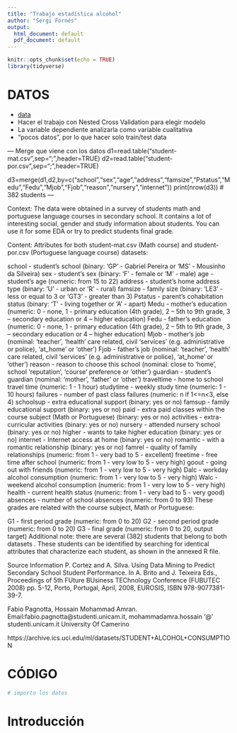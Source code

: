 ```yaml
---
title: "Trabajo estadística alcohol"
author: "Sergi Fornés"
output:
  html_document: default
  pdf_document: default
---
```


```r
knitr::opts_chunk$set(echo = TRUE)
library(tidyverse)
```


# DATOS

* [data](https://www.kaggle.com/uciml/student-alcohol-consumption)
* Hacer el trabajo con Nested Cross Validation para elegir modelo
* La variable dependiente analizarla como variable cualitativa
* "pocos datos", por lo que hacer solo train/test data

--- Merge que viene con los datos
d1=read.table("student-mat.csv",sep=";",header=TRUE)
d2=read.table("student-por.csv",sep=";",header=TRUE)

d3=merge(d1,d2,by=c("school","sex","age","address","famsize","Pstatus","Medu","Fedu","Mjob","Fjob","reason","nursery","internet"))
print(nrow(d3)) # 382 students
---

Context:
The data were obtained in a survey of students math and portuguese language courses in secondary school. It contains a lot of interesting social, gender and study information about students. You can use it for some EDA or try to predict students final grade.

Content:
Attributes for both student-mat.csv (Math course) and student-por.csv (Portuguese language course) datasets:

school - student's school (binary: 'GP' - Gabriel Pereira or 'MS' - Mousinho da Silveira)
sex - student's sex (binary: 'F' - female or 'M' - male)
age - student's age (numeric: from 15 to 22)
address - student's home address type (binary: 'U' - urban or 'R' - rural)
famsize - family size (binary: 'LE3' - less or equal to 3 or 'GT3' - greater than 3)
Pstatus - parent's cohabitation status (binary: 'T' - living together or 'A' - apart)
Medu - mother's education (numeric: 0 - none, 1 - primary education (4th grade), 2 – 5th to 9th grade, 3 – secondary education or 4 – higher education)
Fedu - father's education (numeric: 0 - none, 1 - primary education (4th grade), 2 – 5th to 9th grade, 3 – secondary education or 4 – higher education)
Mjob - mother's job (nominal: 'teacher', 'health' care related, civil 'services' (e.g. administrative or police), 'at_home' or 'other')
Fjob - father's job (nominal: 'teacher', 'health' care related, civil 'services' (e.g. administrative or police), 'at_home' or 'other')
reason - reason to choose this school (nominal: close to 'home', school 'reputation', 'course' preference or 'other')
guardian - student's guardian (nominal: 'mother', 'father' or 'other')
traveltime - home to school travel time (numeric: 1 - 1 hour)
studytime - weekly study time (numeric: 1 - 10 hours)
failures - number of past class failures (numeric: n if 1<=n<3, else 4)
schoolsup - extra educational support (binary: yes or no)
famsup - family educational support (binary: yes or no)
paid - extra paid classes within the course subject (Math or Portuguese) (binary: yes or no)
activities - extra-curricular activities (binary: yes or no)
nursery - attended nursery school (binary: yes or no)
higher - wants to take higher education (binary: yes or no)
internet - Internet access at home (binary: yes or no)
romantic - with a romantic relationship (binary: yes or no)
famrel - quality of family relationships (numeric: from 1 - very bad to 5 - excellent)
freetime - free time after school (numeric: from 1 - very low to 5 - very high)
goout - going out with friends (numeric: from 1 - very low to 5 - very high)
Dalc - workday alcohol consumption (numeric: from 1 - very low to 5 - very high)
Walc - weekend alcohol consumption (numeric: from 1 - very low to 5 - very high)
health - current health status (numeric: from 1 - very bad to 5 - very good)
absences - number of school absences (numeric: from 0 to 93)
These grades are related with the course subject, Math or Portuguese:

G1 - first period grade (numeric: from 0 to 20)
G2 - second period grade (numeric: from 0 to 20)
G3 - final grade (numeric: from 0 to 20, output target)
Additional note: there are several (382) students that belong to both datasets .
These students can be identified by searching for identical attributes
that characterize each student, as shown in the annexed R file.

Source Information
P. Cortez and A. Silva. Using Data Mining to Predict Secondary School Student Performance. In A. Brito and J. Teixeira Eds., Proceedings of 5th FUture BUsiness TEChnology Conference (FUBUTEC 2008) pp. 5-12, Porto, Portugal, April, 2008, EUROSIS, ISBN 978-9077381-39-7.

Fabio Pagnotta, Hossain Mohammad Amran.
Email:fabio.pagnotta@studenti.unicam.it, mohammadamra.hossain '@' studenti.unicam.it
University Of Camerino

https://archive.ics.uci.edu/ml/datasets/STUDENT+ALCOHOL+CONSUMPTION

# CÓDIGO

```r
# importo los datos

```

# Introducción

